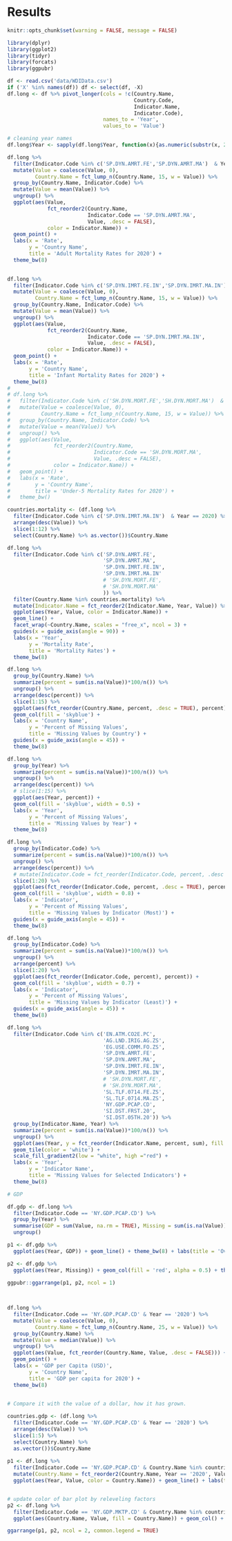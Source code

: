 # Results

```r
knitr::opts_chunk$set(warning = FALSE, message = FALSE) 
```

```r
library(dplyr)
library(ggplot2)
library(tidyr)
library(forcats)
library(ggpubr)
```

<!-- Reading the Data, Converting to Long format -->

```r
df <- read.csv('data/WDIData.csv')
if ('X' %in% names(df)) df <- select(df, -X)
df.long <- df %>% pivot_longer(cols = !c(Country.Name,
                                         Country.Code,
                                         Indicator.Name, 
                                         Indicator.Code),
                               names_to = 'Year',
                               values_to = 'Value')

# cleaning year names
df.long$Year <- sapply(df.long$Year, function(x){as.numeric(substr(x, 2, 5))})
```

<!-- Cleveland Dot Plot showing Mortality Rates for 2020 -->

<!-- Sorted in descending order on Male Mortality Rates -->

```r
df.long %>% 
  filter(Indicator.Code %in% c('SP.DYN.AMRT.FE','SP.DYN.AMRT.MA')  & Year == 2020) %>%
  mutate(Value = coalesce(Value, 0),
         Country.Name = fct_lump_n(Country.Name, 15, w = Value)) %>%
  group_by(Country.Name, Indicator.Code) %>%
  mutate(Value = mean(Value)) %>% 
  ungroup() %>%
  ggplot(aes(Value,
             fct_reorder2(Country.Name,
                          Indicator.Code == 'SP.DYN.AMRT.MA', 
                          Value, .desc = FALSE),
             color = Indicator.Name)) + 
  geom_point() + 
  labs(x = 'Rate', 
       y = 'Country Name', 
       title = 'Adult Mortality Rates for 2020') + 
  theme_bw(8)
  

df.long %>% 
  filter(Indicator.Code %in% c('SP.DYN.IMRT.FE.IN','SP.DYN.IMRT.MA.IN')  & Year == 2020) %>%
  mutate(Value = coalesce(Value, 0),
         Country.Name = fct_lump_n(Country.Name, 15, w = Value)) %>%
  group_by(Country.Name, Indicator.Code) %>%
  mutate(Value = mean(Value)) %>% 
  ungroup() %>%
  ggplot(aes(Value,
             fct_reorder2(Country.Name,
                          Indicator.Code == 'SP.DYN.IMRT.MA.IN', 
                          Value, .desc = FALSE),
             color = Indicator.Name)) + 
  geom_point() + 
  labs(x = 'Rate', 
       y = 'Country Name', 
       title = 'Infant Mortality Rates for 2020') + 
  theme_bw(8)
# 
# df.long %>% 
#   filter(Indicator.Code %in% c('SH.DYN.MORT.FE','SH.DYN.MORT.MA')  & Year == 2020) %>%
#   mutate(Value = coalesce(Value, 0),
#          Country.Name = fct_lump_n(Country.Name, 15, w = Value)) %>%
#   group_by(Country.Name, Indicator.Code) %>%
#   mutate(Value = mean(Value)) %>% 
#   ungroup() %>%
#   ggplot(aes(Value,
#              fct_reorder2(Country.Name,
#                           Indicator.Code == 'SH.DYN.MORT.MA', 
#                           Value, .desc = FALSE),
#              color = Indicator.Name)) + 
#   geom_point() + 
#   labs(x = 'Rate', 
#        y = 'Country Name', 
#        title = 'Under-5 Mortality Rates for 2020') + 
#   theme_bw()


```

<!-- Line Plots with Facets showing multiple mortality rates of countries over the years -->

<!-- Presented for 12 countries with the maximum infant mortality rate -->

```r

countries.mortality <- (df.long %>% 
  filter(Indicator.Code %in% c('SP.DYN.IMRT.MA.IN')  & Year == 2020) %>%
  arrange(desc(Value)) %>%
  slice(1:12) %>% 
  select(Country.Name) %>% as.vector())$Country.Name 

df.long %>% 
  filter(Indicator.Code %in% c('SP.DYN.AMRT.FE',
                               'SP.DYN.AMRT.MA',
                               'SP.DYN.IMRT.FE.IN',
                               'SP.DYN.IMRT.MA.IN'
                               # 'SH.DYN.MORT.FE',
                               # 'SH.DYN.MORT.MA'
                               )) %>%
  filter(Country.Name %in% countries.mortality) %>% 
  mutate(Indicator.Name = fct_reorder2(Indicator.Name, Year, Value)) %>%
  ggplot(aes(Year, Value, color = Indicator.Name)) +
  geom_line() + 
  facet_wrap(~Country.Name, scales = "free_x", ncol = 3) + 
  guides(x = guide_axis(angle = 90)) + 
  labs(x = 'Year', 
       y = 'Mortality Rate', 
       title = 'Mortality Rates') +
  theme_bw(8)
```

<!-- Missing Values -->

```r

df.long %>%
  group_by(Country.Name) %>%
  summarize(percent = sum(is.na(Value))*100/n()) %>%
  ungroup() %>%
  arrange(desc(percent)) %>%
  slice(1:15) %>%
  ggplot(aes(fct_reorder(Country.Name, percent, .desc = TRUE), percent)) +
  geom_col(fill = 'skyblue') + 
  labs(x = 'Country Name', 
       y = 'Percent of Missing Values',
       title = 'Missing Values by Country') +
  guides(x = guide_axis(angle = 45)) + 
  theme_bw(8)

```

```r

df.long %>%
  group_by(Year) %>%
  summarize(percent = sum(is.na(Value))*100/n()) %>%
  ungroup() %>%
  arrange(desc(percent)) %>%
  # slice(1:15) %>%
  ggplot(aes(Year, percent)) +
  geom_col(fill = 'skyblue', width = 0.5) + 
  labs(x = 'Year', 
       y = 'Percent of Missing Values',
       title = 'Missing Values by Year') +
  theme_bw(8)

```

```r

df.long %>%
  group_by(Indicator.Code) %>%
  summarize(percent = sum(is.na(Value))*100/n()) %>%
  ungroup() %>%
  arrange(desc(percent)) %>%
  # mutate(Indicator.Code = fct_reorder(Indicator.Code, percent, .desc = TRUE)) %>%
  slice(1:20) %>%
  ggplot(aes(fct_reorder(Indicator.Code, percent, .desc = TRUE), percent)) +
  geom_col(fill = 'skyblue', width = 0.8) + 
  labs(x = 'Indicator', 
       y = 'Percent of Missing Values',
       title = 'Missing Values by Indicator (Most)') +
  guides(x = guide_axis(angle = 45)) + 
  theme_bw(8)

```

```r

df.long %>%
  group_by(Indicator.Code) %>%
  summarize(percent = sum(is.na(Value))*100/n()) %>%
  ungroup() %>%
  arrange(percent) %>%
  slice(1:20) %>%
  ggplot(aes(fct_reorder(Indicator.Code, percent), percent)) +
  geom_col(fill = 'skyblue', width = 0.7) + 
  labs(x = 'Indicator', 
       y = 'Percent of Missing Values',
       title = 'Missing Values by Indicator (Least)') +
  guides(x = guide_axis(angle = 45)) +
  theme_bw(8)

```

``` r

df.long %>% 
  filter(Indicator.Code %in% c('EN.ATM.CO2E.PC',
                               'AG.LND.IRIG.AG.ZS', 
                               'EG.USE.COMM.FO.ZS',
                               'SP.DYN.AMRT.FE',
                               'SP.DYN.AMRT.MA',
                               'SP.DYN.IMRT.FE.IN',
                               'SP.DYN.IMRT.MA.IN',
                               # 'SH.DYN.MORT.FE',
                               # 'SH.DYN.MORT.MA', 
                               'SL.TLF.0714.FE.ZS', 
                               'SL.TLF.0714.MA.ZS', 
                               'NY.GDP.PCAP.CD', 
                               'SI.DST.FRST.20', 
                               'SI.DST.05TH.20')) %>%
  group_by(Indicator.Name, Year) %>%
  summarize(percent = sum(is.na(Value))*100/n()) %>% 
  ungroup() %>%
  ggplot(aes(Year, y = fct_reorder(Indicator.Name, percent, sum), fill = percent)) +
  geom_tile(color = 'white') +
  scale_fill_gradient2(low = "white", high ="red") + 
  labs(x = 'Year', 
       y = 'Indicator Name', 
       title = 'Missing Values for Selected Indicators') + 
  theme_bw(8)

```

```r
# GDP

df.gdp <- df.long %>% 
  filter(Indicator.Code == 'NY.GDP.PCAP.CD') %>% 
  group_by(Year) %>%
  summarise(GDP = sum(Value, na.rm = TRUE), Missing = sum(is.na(Value))) %>%
  ungroup() 

p1 <- df.gdp %>%
  ggplot(aes(Year, GDP)) + geom_line() + theme_bw(8) + labs(title = 'Overall GDP over the years', subtitle = 'Along with corresponding missing values')

p2 <- df.gdp %>%
  ggplot(aes(Year, Missing)) + geom_col(fill = 'red', alpha = 0.5) + theme_bw(8)

ggpubr::ggarrange(p1, p2, ncol = 1)
 
  
```

```r

df.long %>%
  filter(Indicator.Code == 'NY.GDP.PCAP.CD' & Year == '2020') %>%
  mutate(Value = coalesce(Value, 0),
         Country.Name = fct_lump_n(Country.Name, 25, w = Value)) %>%
  group_by(Country.Name) %>%
  mutate(Value = median(Value)) %>%
  ungroup() %>%
  ggplot(aes(Value, fct_reorder(Country.Name, Value, .desc = FALSE))) + 
  geom_point() + 
  labs(x = 'GDP per Capita (USD)', 
       y = 'Country Name', 
       title = 'GDP per capita for 2020') + 
  theme_bw(8)
  

# Compare it with the value of a dollar, how it has grown.
```



```r

countries.gdp <- (df.long %>%
  filter(Indicator.Code == 'NY.GDP.PCAP.CD' & Year == '2020') %>%
  arrange(desc(Value)) %>%
  slice(1:5) %>%
  select(Country.Name) %>%
  as.vector())$Country.Name
 
p1 <- df.long %>%
  filter(Indicator.Code == 'NY.GDP.PCAP.CD' & Country.Name %in% countries.gdp) %>%
  mutate(Country.Name = fct_reorder2(Country.Name, Year == '2020', Value)) %>%
  ggplot(aes(Year, Value, color = Country.Name)) + geom_line() + labs(title = 'GDP per Capita (current USD)') + theme_bw(8)


# update color of bar plot by releveling factors
p2 <- df.long %>%
  filter(Indicator.Code == 'NY.GDP.MKTP.CD' & Country.Name %in% countries.gdp & Year == '2020') %>%
  ggplot(aes(Country.Name, Value, fill = Country.Name)) + geom_col() + coord_flip() + labs(title = 'GDP (current USD)') + theme_bw(8) 

ggarrange(p1, p2, ncol = 2, common.legend = TRUE)
```


